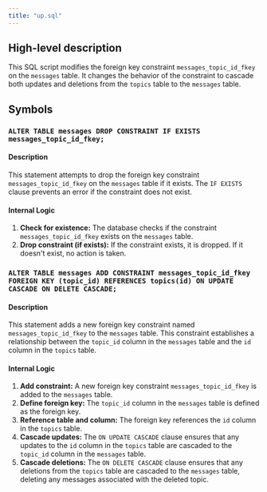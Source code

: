 ```yaml
---
title: "up.sql"
---
```


## High-level description
This SQL script modifies the foreign key constraint `messages_topic_id_fkey` on the `messages` table. 
It changes the behavior of the constraint to cascade both updates and deletions from the `topics` table to the `messages` table.

## Symbols

### `ALTER TABLE messages DROP CONSTRAINT IF EXISTS messages_topic_id_fkey;`
#### Description
This statement attempts to drop the foreign key constraint `messages_topic_id_fkey` on the `messages` table if it exists. 
The `IF EXISTS` clause prevents an error if the constraint does not exist.

#### Internal Logic
1. **Check for existence:** The database checks if the constraint `messages_topic_id_fkey` exists on the `messages` table.
2. **Drop constraint (if exists):** If the constraint exists, it is dropped. If it doesn't exist, no action is taken.

### `ALTER TABLE messages ADD CONSTRAINT messages_topic_id_fkey FOREIGN KEY (topic_id) REFERENCES topics(id) ON UPDATE CASCADE ON DELETE CASCADE;`
#### Description
This statement adds a new foreign key constraint named `messages_topic_id_fkey` to the `messages` table. 
This constraint establishes a relationship between the `topic_id` column in the `messages` table and the `id` column in the `topics` table.

#### Internal Logic
1. **Add constraint:** A new foreign key constraint `messages_topic_id_fkey` is added to the `messages` table.
2. **Define foreign key:** The `topic_id` column in the `messages` table is defined as the foreign key.
3. **Reference table and column:** The foreign key references the `id` column in the `topics` table.
4. **Cascade updates:** The `ON UPDATE CASCADE` clause ensures that any updates to the `id` column in the `topics` table are cascaded to the `topic_id` column in the `messages` table.
5. **Cascade deletions:** The `ON DELETE CASCADE` clause ensures that any deletions from the `topics` table are cascaded to the `messages` table, deleting any messages associated with the deleted topic.
